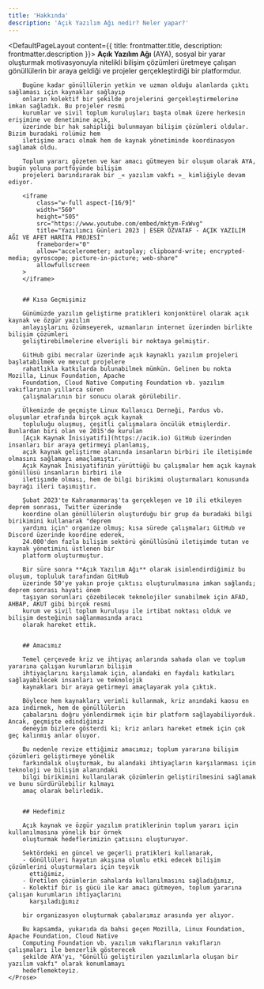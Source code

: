 ```yaml
---
title: 'Hakkında'
description: 'Açık Yazılım Ağı nedir? Neler yapar?'
---
```


<DefaultPageLayout content={{ title: frontmatter.title, description: frontmatter.description }}>
    <Prose>
        **Açık Yazılım Ağı** (AYA), sosyal bir yarar oluşturmak motivasyonuyla nitelikli bilişim çözümleri
        üretmeye çalışan gönüllülerin bir araya geldiği ve projeler gerçekleştirdiği bir platformdur.

        Bugüne kadar gönüllülerin yetkin ve uzman olduğu alanlarda çıktı sağlaması için kaynaklar sağlayıp
        onların kolektif bir şekilde projelerini gerçekleştirmelerine imkan sağladık. Bu projeler resmi
        kurumlar ve sivil toplum kuruluşları başta olmak üzere herkesin erişimine ve denetimine açık,
        üzerinde bir hak sahipliği bulunmayan bilişim çözümleri oldular. Bizim buradaki rolümüz hem
        iletişime aracı olmak hem de kaynak yönetiminde koordinasyon sağlamak oldu.

        Toplum yararı gözeten ve kar amacı gütmeyen bir oluşum olarak AYA, bugün yoluna portföyünde bilişim
        projeleri barındırarak bir _« yazılım vakfı »_ kimliğiyle devam ediyor.

        <iframe
            class="w-full aspect-[16/9]"
            width="560"
            height="505"
            src="https://www.youtube.com/embed/mktym-FxWvg"
            title="Yazılımcı Günleri 2023 | ESER ÖZVATAF - AÇIK YAZILIM AĞI VE AFET HARİTA PROJESİ"
            frameborder="0"
            allow="accelerometer; autoplay; clipboard-write; encrypted-media; gyroscope; picture-in-picture; web-share"
            allowfullscreen
        >
        </iframe>


        ## Kısa Geçmişimiz

        Günümüzde yazılım geliştirme pratikleri konjonktürel olarak açık kaynak ve özgür yazılım
        anlayışlarını özümseyerek, uzmanların internet üzerinden birlikte bilişim çözümleri
        geliştirebilmelerine elverişli bir noktaya gelmiştir.

        GitHub gibi mecralar üzerinde açık kaynaklı yazılım projeleri başlatabilmek ve mevcut projelere
        rahatlıkla katkılarda bulunabilmek mümkün. Gelinen bu nokta Mozilla, Linux Foundation, Apache
        Foundation, Cloud Native Computing Foundation vb. yazılım vakıflarının yıllarca süren
        çalışmalarının bir sonucu olarak görülebilir.

        Ülkemizde de geçmişte Linux Kullanıcı Derneği, Pardus vb. oluşumlar etrafında birçok açık kaynak
        topluluğu oluşmuş, çeşitli çalışmalara öncülük etmişlerdir. Bunlardan biri olan ve 2015'de kurulan
        [Açık Kaynak İnisiyatifi](https://acik.io) GitHub üzerinden insanları bir araya getirmeyi planlamış,
        açık kaynak geliştirme alanında insanların birbiri ile iletişimde olmasını sağlamayı amaçlamıştır.
        Açık Kaynak İnisiyatifinin yürüttüğü bu çalışmalar hem açık kaynak gönüllüsü insanların birbiri ile
        iletişımde olması, hem de bilgi birikimi oluşturmaları konusunda bayrağı ileri taşımıştır.

        Şubat 2023'te Kahramanmaraş'ta gerçekleşen ve 10 ili etkileyen deprem sonrası, Twitter üzerinde
        koordine olan gönüllülerin oluşturduğu bir grup da buradaki bilgi birikimini kullanarak "deprem
        yardımı için" organize olmuş; kısa sürede çalışmaları GitHub ve Discord üzerinde koordine ederek,
        24.000'den fazla bilişim sektörü gönüllüsünü iletişimde tutan ve kaynak yönetimini üstlenen bir
        platform oluşturmuştur.

        Bir süre sonra **Açık Yazılım Ağı** olarak isimlendirdiğimiz bu oluşum, topluluk tarafından GitHub
        üzerinde 50'ye yakın proje çıktısı oluşturulmasına imkan sağlandı; deprem sonrası hayati önem
        taşıyan sorunları çözebilecek teknolojiler sunabilmek için AFAD, AHBAP, AKUT gibi birçok resmi
        kurum ve sivil toplum kuruluşu ile irtibat noktası olduk ve bilişim desteğinin sağlanmasında aracı
        olarak hareket ettik.


        ## Amacımız

        Temel çerçevede kriz ve ihtiyaç anlarında sahada olan ve toplum yararına çalışan kurumların bilişim
        ihtiyaçlarını karşılamak için, alandaki en faydalı katkıları sağlayabilecek insanları ve teknolojik
        kaynakları bir araya getirmeyi amaçlayarak yola çıktık.

        Böylece hem kaynakları verimli kullanmak, kriz anındaki kaosu en aza indirmek, hem de gönüllülerin
        çabalarını doğru yönlendirmek için bir platform sağlayabiliyorduk. Ancak, geçmişte edindiğimiz
        deneyim bizlere gösterdi ki; kriz anları hareket etmek için çok geç kalınmış anlar oluyor.

        Bu nedenle revize ettiğimiz amacımız; toplum yararına bilişim çözümleri geliştirmeye yönelik
        farkındalık oluşturmak, bu alandaki ihtiyaçların karşılanması için teknoloji ve bilişim alanındaki
        bilgi birikimini kullanılarak çözümlerin geliştirilmesini sağlamak ve bunu sürdürülebilir kılmayı
        amaç olarak belirledik.


        ## Hedefimiz

        Açık kaynak ve özgür yazılım pratiklerinin toplum yararı için kullanılmasına yönelik bir örnek
        oluşturmak hedeflerimizin çatısını oluşturuyor.

        Sektördeki en güncel ve geçerli pratikleri kullanarak,
        - Gönüllüleri hayatın akışına olumlu etki edecek bilişim çözümlerini oluşturmaları için teşvik
          ettiğimiz,
        - Üretilen çözümlerin sahalarda kullanılmasını sağladığımız,
        - Kolektif bir iş gücü ile kar amacı gütmeyen, toplum yararına çalışan kurumların ihtiyaçlarını
          karşıladığımız

        bir organizasyon oluşturmak çabalarımız arasında yer alıyor.

        Bu kapsamda, yukarıda da bahsi geçen Mozilla, Linux Foundation, Apache Foundation, Cloud Native
        Computing Foundation vb. yazılım vakıflarının vakıfların çalışmaları ile benzerlik gösterecek
        şekilde AYA'yı, "Gönüllü geliştirilen yazılımlarla oluşan bir yazılım vakfı" olarak konumlamayı
        hedeflemekteyiz.
    </Prose>
</DefaultPageLayout>
